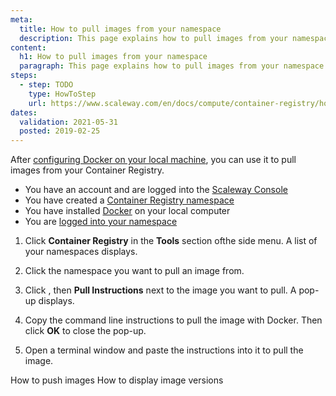 ```yaml
---
meta:
  title: How to pull images from your namespace
  description: This page explains how to pull images from your namespace
content:
  h1: How to pull images from your namespace
  paragraph: This page explains how to pull images from your namespace
steps:
  - step: TODO
    type: HowToStep
    url: https://www.scaleway.com/en/docs/compute/container-registry/how-to/pull-images/
dates:
  validation: 2021-05-31
  posted: 2019-02-25
---
```


After [configuring Docker on your local machine](/compute/container-registry/how-to/connect-docker-cli), you can use it to pull images from your Container Registry.

<Message type="requirement">

- You have an account and are logged into the [Scaleway Console](https://console.scaleway.com) 
- You have created a [Container Registry namespace](/compute/container-registry/how-to/create-namespace)
- You have installed [Docker](https://www.docker.com/) on your local computer
- You are [logged into your namespace](/compute/container-registry/how-to/connect-docker-cli)

</Message>

1. Click **Container Registry** in the **Tools** section ofthe side menu. A list of your namespaces displays.

2. Click the namespace you want to pull an image from.

3. Click <Icon name="more" />, then **Pull Instructions** next to the image you want to pull. A pop-up displays.
    <Lightbox src="scaleway-registry_pull_instructions.png" />

3. Copy the command line instructions to pull the image with Docker. Then click **OK** to close the pop-up.
    <Lightbox src="scaleway-registry_pull_instructions_popup.png" />

4. Open a terminal window and paste the instructions into it to pull the image.

<Navigation title="See Also">
  <PreviousButton to="/compute/container-registry/how-to/push-images/">How to push images</PreviousButton>
  <NextButton to="/compute/container-registry/how-to/display-image-versions/">How to display image versions</NextButton>
</Navigation>
